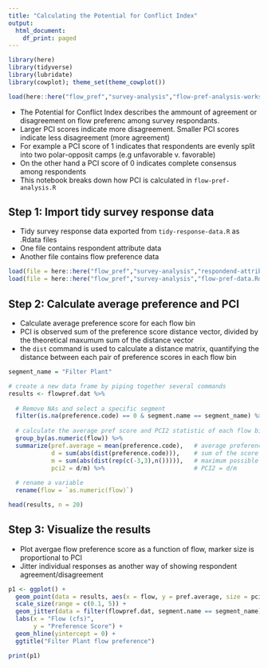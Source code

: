 ```yaml
---
title: "Calculating the Potential for Conflict Index"
output:
  html_document:
    df_print: paged
---
```


```r
library(here)
library(tidyverse)
library(lubridate)
library(cowplot); theme_set(theme_cowplot())

load(here::here("flow_pref","survey-analysis","flow-pref-analysis-workspace.Rdata"))
```

- The Potential for Conflict Index describes the ammount of agreement or disagreement on flow preferenc among survey respondants.
- Larger PCI scores indicate more disagreement. Smaller PCI scores indicate less disagreement (more agreement)
- For example a PCI score of 1 indicates that respondents are evenly split into two polar-opposit camps (e.g unfavorable v. favorable)
- On the other hand a PCI score of 0 indicates complete consensus among respondents
- This notebook breaks down how PCI is calculated in `flow-pref-analysis.R`

## Step 1: Import tidy survey response data
- Tidy survey response data exported from `tidy-response-data.R` as .Rdata files
- One file contains respondent attribute data
- Another file contains flow preference data
```r
load(file = here::here("flow_pref","survey-analysis","respondend-attributes.Rdata"))
load(file = here::here("flow_pref","survey-analysis","flow-pref-data.Rdata"))
```

## Step 2: Calculate average preference and PCI
- Calculate average preference score for each flow bin
- PCI is observed sum of the preference score distance vector, divided by the theoretical maxumum sum of the distance vector
- the `dist` command is used to calculate a distance matrix, quantifying the distance between each pair of preference scores in each flow bin

```r
segment_name = "Filter Plant"

# create a new data frame by piping together several commands
results <- flowpref.dat %>%
  
  # Remove NAs and select a specific segment
  filter(is.na(preference.code) == 0 & segment.name == segment_name) %>%
  
  # calculate the average pref score and PCI2 statistic of each flow bin
  group_by(as.numeric(flow)) %>%
  summarize(pref.average = mean(preference.code),   # average preference
            d = sum(abs(dist(preference.code))),    # sum of the score distance vector
            m = sum(abs(dist(rep(c(-3,3),n())))),   # maximum possible sum of distance vector
            pci2 = d/m) %>%                         # PCI2 = d/m
  
  # rename a variable
  rename(flow = `as.numeric(flow)`)

head(results, n = 20)
```

## Step 3: Visualize the results
- Plot avergae flow preference score as a function of flow, marker size is proportional to PCI
- Jitter individual responses as another way of showing respondent agreement/disagreement
```r
p1 <- ggplot() +
  geom_point(data = results, aes(x = flow, y = pref.average, size = pci2), color = 'blue') +
  scale_size(range = c(0.1, 5)) +
  geom_jitter(data = filter(flowpref.dat, segment.name == segment_name), aes(x = as.numeric(flow), y = preference.code), size = 1, alpha = 0.3) +
  labs(x = "Flow (cfs)",
       y = "Preference Score") +
  geom_hline(yintercept = 0) +
  ggtitle("Filter Plant flow preference")

print(p1)
```


